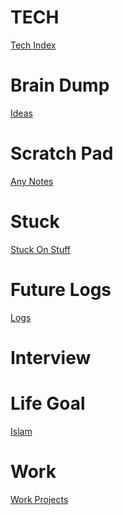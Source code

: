 = TECH =
[[tech/index.wiki|Tech Index]]

= Brain Dump =
[[diary/ideas.wiki|Ideas]]

= Scratch Pad =
[[diary/quicknotes.wiki|Any Notes]]

= Stuck =
[[diary/stuck.wiki|Stuck On Stuff]]

= Future Logs =
[[logs.wiki|Logs]]

= Interview =
{{file:/home/basith/vimwiki/InterviewPrep.wiki|Interview Prep}}

= Life Goal =
[[/LifeGoal/index.wiki|Islam]]

= Work =
[[work/index.wiki|Work Projects]]
